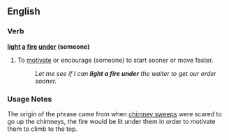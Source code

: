 ==English==

===Verb===
'''[[light]] [[a]] [[fire]] [[under]] (someone)'''

#{{idiom}} To [[motivate]] or encourage (someone) to start sooner or move faster.
#: ''Let me see if I can '''light a fire under''' the waiter to get our order sooner.''

===Usage Notes===

The origin of the phrase came from when [[chimney sweep]]s were scared to go up the chimneys, the fire would be lit under them in order to motivate them to climb to the top.